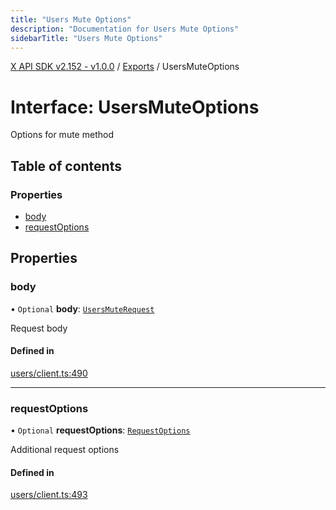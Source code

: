 ```yaml
---
title: "Users Mute Options"
description: "Documentation for Users Mute Options"
sidebarTitle: "Users Mute Options"
---
```


[X API SDK v2.152 - v1.0.0](../README.md) / [Exports](../modules.md) / UsersMuteOptions

# Interface: UsersMuteOptions

Options for mute method

## Table of contents

### Properties

- [body](UsersMuteOptions.md#body)
- [requestOptions](UsersMuteOptions.md#requestoptions)

## Properties

### body

• `Optional` **body**: [`UsersMuteRequest`](UsersMuteRequest.md)

Request body

#### Defined in

[users/client.ts:490](https://github.com/xdevplatform/xdk/blob/ad4172ef5f68f089e0f077a190b271016dd35bf7/xdk/typescript/src/users/client.ts#L490)

___

### requestOptions

• `Optional` **requestOptions**: [`RequestOptions`](RequestOptions.md)

Additional request options

#### Defined in

[users/client.ts:493](https://github.com/xdevplatform/xdk/blob/ad4172ef5f68f089e0f077a190b271016dd35bf7/xdk/typescript/src/users/client.ts#L493)
